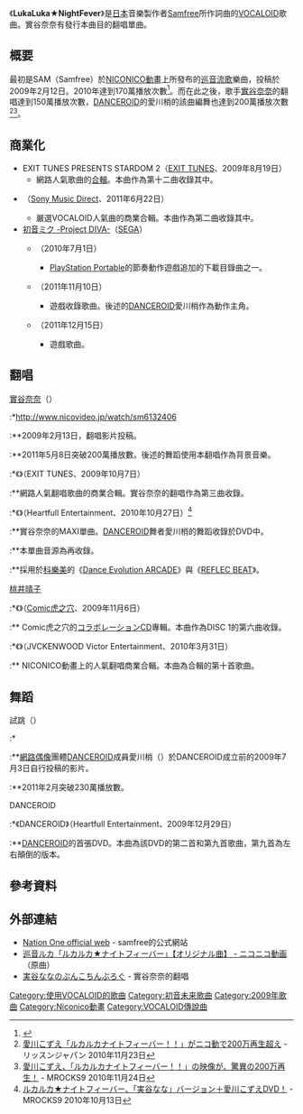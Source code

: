 {{Infobox song
| name           = LukaLuka★NightFever
| original_name  = ルカルカ★ナイトフィーバー
| language       = ja
| type           = single
| artist         = SAM（samfree）
| album          = EXIT TUNES PRESENTS STARDOM 2
| written        = 2009年2月12日
| released       = 2009年8月19日
| recorded       = 
| genre          = 
| length         = 3分59秒
| writer         = SAM（[[samfree|samfree]]）
| chart_position = 
<!-- alt Artist     = 實谷奈奈、[[桃井晴子|桃井晴子]]、{{lang|ja|転少女}} -->
}}
《'''LukaLuka★NightFever'''》是[[日本|日本]]音樂製作者[[Samfree|Samfree]]所作詞曲的[[VOCALOID|VOCALOID]]歌曲。實谷奈奈有發行本曲目的翻唱單曲。

==概要==
最初是SAM（Samfree）於[[NICONICO動畫|NICONICO動畫]]上所發布的[[巡音流歌|巡音流歌]]樂曲，投稿於2009年2月12日。2010年達到170萬播放次數<ref>
{{Cite book
|year=2009
|title= 降臨！ボーカロイドマル秘名曲大全
|pages= 90頁
|publisher= [[洋泉社|洋泉社]]
|isbn= 978-4-86248-418-5
|language=ja
}}</ref>。而在此之後，歌手[[實谷奈奈|實谷奈奈]]的翻唱達到150萬播放次數，[[DANCEROID|DANCEROID]]的愛川梢的該曲編舞也達到200萬播放次數<ref>[http://listen.jp/store/musicnews_31386_all.htm 愛川こずえ「ルカルカナイトフィーバー！！」がニコ動で200万再生超え] {{Wayback|url=http://listen.jp/store/musicnews_31386_all.htm |date=20140517115954 }} - リッスンジャパン 2010年11月23日</ref><ref>[http://mrocks9.com/news/detail/1011240155.htm 愛川こずえ、「ルカルカナイトフィーバー！！」の映像が、驚異の200万再生！] {{Wayback|url=http://mrocks9.com/news/detail/1011240155.htm |date=20190909124332 }} - MROCKS9 2010年11月24日</ref>。

==商業化==
* EXIT TUNES PRESENTS STARDOM 2（[[EXIT_TUNES|EXIT TUNES]]、2009年8月19日）
** 網路人氣歌曲的[[合輯|合輯]]。本曲作為第十二曲收錄其中。
* {{lang|ja|VOCALOID BEST from ニコニコ動画（あか）}}（[[Sony_Music_Direct|Sony Music Direct]]、2011年6月22日）
**嚴選VOCALOID人氣曲的商業合輯。本曲作為第二曲收錄其中。
*[[初音未来_-歌姬计划-_(游戏)|初音ミク -Project DIVA-]]（[[SEGA|SEGA]]）
** {{lang|ja|もっとおかわり、リン・レン ルカ}}（2010年7月1日）
***[[PlayStation_Portable|PlayStation Portable]]的節奏動作遊戲追加的下載目錄曲之一。
** {{lang|ja|初音ミク -Project DIVA- extend}}（2011年11月10日）
*** 遊戲收錄歌曲。後述的[[DANCEROID|DANCEROID]]愛川梢作為動作主角。
**{{lang|ja|初音ミク -Project DIVA- Arcade}}（2011年12月15日）
***遊戲歌曲。

==翻唱==
;[[實谷奈奈|實谷奈奈]]（{{lang|ja|実谷なな}}）
:*http://www.nicovideo.jp/watch/sm6132406 {{Wayback|url=http://www.nicovideo.jp/watch/sm6132406 |date=20201231151422 }}
:**2009年2月13日，翻唱影片投稿。
:**2011年5月8日突破200萬播放數。後述的舞蹈使用本翻唱作為背景音樂。
:*《{{lang|ja|EXIT TUNES PRESENTS 神曲を歌ってみた}}》（EXIT TUNES、2009年10月7日）
:**網路人氣翻唱歌曲的商業合輯。實谷奈奈的翻唱作為第三曲收錄。
:*《{{lang|ja|ルカルカ★ナイトフィーバー}}》（Heartfull Entertainment、2010年10月27日）<ref>[http://mrocks9.com/news/detail/1010132246.htm ルカルカ★ナイトフィーバー、「実谷なな」バージョン＋愛川こずえDVD！] {{Wayback|url=http://mrocks9.com/news/detail/1010132246.htm |date=20160304225807 }} - MROCKS9 2010年10月13日</ref>
:**實谷奈奈的MAXI單曲。[[DANCEROID|DANCEROID]]舞者愛川梢的舞蹈收錄於DVD中。
:**本單曲音源為再收錄。
:**採用於[[科樂美|科樂美]]的《[[DANCE_EVOLUTION|Dance Evolution ARCADE]]》與《[[彈指火球|REFLEC BEAT]]》。

;[[桃井晴子|桃井晴子]]
:*《{{lang|ja|VOC@LOID GENERATION〜ボカロに代わって歌ってみた〜}}》（[[Comic虎之穴|Comic虎之穴]]、2009年11月6日）
:** Comic虎之穴的[[コラボレーション|コラボレーション]]CD專輯。本曲作為DISC 1的第六曲收錄。
;{{lang|ja|転少女（コロスケ）}}
:*《{{lang|ja|ニコニコオムニバスツアー ～歌ってみた全国ツアー～}}》（JVCKENWOOD Victor Entertainment、2010年3月31日）
:** NICONICO動畫上的人氣翻唱商業合輯。本曲為合輯的第十首歌曲。

==舞蹈==
;試跳（{{lang|ja|踊ってみた}}）
:*{{lang|ja|[http://www.nicovideo.jp/watch/sm7517202 【こずえ】ルカルカ★ナイトフィーバーを踊ってみた【らめらめよ！】]}}
:**[[網路偶像|網路偶像]]團體[[DANCEROID|DANCEROID]]成員愛川梢（{{lang|ja|愛川こずえ}}）於DANCEROID成立前的2009年7月3日自行投稿的影片。
:**2011年2月突破230萬播放數。

;DANCEROID
:*《DANCEROID》（Heartfull Entertainment、2009年12月29日）
:**[[DANCEROID|DANCEROID]]的首張DVD。本曲為該DVD的第二首和第九首歌曲，第九首為左右顛倒的版本。

==參考資料==
{{Reflist}}

==外部連結==
* [http://nationone.jp/ Nation One official web] {{Wayback|url=http://nationone.jp/ |date=20201101035128 }} - samfree的公式網站
* [http://www.nicovideo.jp/watch/sm6119955 巡音ルカ「ルカルカ★ナイトフィーバー」【オリジナル曲】 - ニコニコ動画] {{Wayback|url=http://www.nicovideo.jp/watch/sm6119955 |date=20210130005902 }} （原曲）
* [http://ameblo.jp/mitaninana-puncotin/ 実谷ななのぷんこちんぶろぐ] {{Wayback|url=http://ameblo.jp/mitaninana-puncotin/ |date=20201001000653 }} - 實谷奈奈的翻唱

{{VOCALOID}}

[[Category:使用VOCALOID的歌曲|Category:使用VOCALOID的歌曲]]
[[Category:初音未来歌曲|Category:初音未来歌曲]]
[[Category:2009年歌曲|Category:2009年歌曲]]
[[Category:Niconico動畫|Category:Niconico動畫]]
[[Category:VOCALOID傳說曲|Category:VOCALOID傳說曲]]